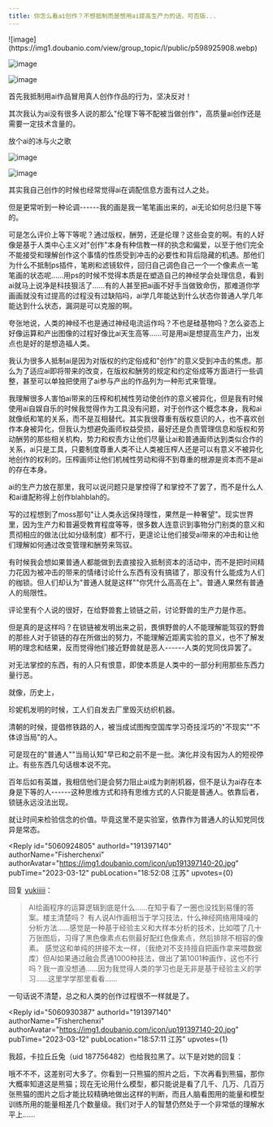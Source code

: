 ```yaml
---
title: 你怎么看ai创作？不想抵制而是想用ai提高生产力的话，可否版...
---
```



<Forum groupName="动画番剧" groupUrl="https://www.douban.com/group/596353/" archivedAt="2025-05-16T14:42:07.958Z">
  <Post
    id="284761369"
    title="你怎么看ai创作？不想抵制而是想用ai提高生产力的话，可否版..."
    url="https://www.douban.com/group/topic/284761369/?_spm_id=MjM0NTk3NTc3"
    pubTime="02-01"
    highlightUserId="191397140"
  >
![image](https://img1.doubanio.com/view/group_topic/l/public/p598925908.webp)

![image](https://img1.doubanio.com/view/group_topic/l/public/p598925909.webp)

![image](https://img3.doubanio.com/view/group_topic/l/public/p598925907.webp)

首先我抵制用ai作品冒用真人创作作品的行为，坚决反对！

其次我认为ai没有很多人说的那么"伦理下等不配被当做创作"，高质量ai创作还是需要一定技术含量的。

放个ai的冰与火之歌

![image](https://img9.doubanio.com/view/group_topic/l/public/p598071574.webp)

![image](https://img9.doubanio.com/view/group_topic/l/public/p598071575.webp)

其实我自己创作的时候也经常觉得ai在调配信息方面有过人之处。

但是更常听到一种论调------我的画是我一笔笔画出来的，ai无论如何总归是下等的。

可是怎么评价上等下等呢？通过版权，酬劳，还是伦理？这些会变的啊。有的人好像是基于人类中心主义对"创作"本身有种信教一样的执念和偏爱，以至于他们完全不能接受和理解创作这个事情的性质受到冲击的必要性和背后隐藏的机遇。那他们为什么不抵制ps插件，笔刷和滤镜软件，回归自己调色自己一个一个像素点一笔笔画的状态呢......用ps的时候不觉得本质是在塑造自己的神经学会处理信息，看到ai就马上说净是科技狠活了......有的人甚至把ai画不好手当做致命伤，那难道你学画画就没有过提高的过程没有过缺陷吗，ai学几年能达到什么状态你普通人学几年能达到什么状态，漏洞是可以克服的啊。

夸张地说，人类的神经不也是通过神经电流运作吗？不也是硅基物吗？怎么姿态上好像运算和产出图像的过程好像比ai天生高等......可是用ai是想提高生产力，出发点也是好的是想造福人类。

我认为很多人抵制ai是因为对版权的约定俗成和"创作"的意义受到冲击的焦虑。那么为了适应ai即将带来的改变，在版权和酬劳的规定和约定俗成等方面进行一些调整，甚至可以单独把使用了ai参与产出的作品列为一种形式来管理。

我理解很多人害怕ai带来的压榨和机械性劳动使创作的意义被异化，但是我有时候使用ai自娱自乐的时候我觉得作为工具没有问题，对于创作这个概念本身，我和ai就像纸和笔的关系，而不是互相替代。其实我很尊重有版权意识的人，也不喜欢创作本身被异化，但我认为想避免画师权益受损，最好还是负责管理信息和版权和劳动酬劳的那些相关机构，势力和权责方让他们尽量让ai和普通画师达到类似合作的关系，ai只是工具，只要制度尊重人类不让人类被压榨人还是可以有意义不被异化地创作的权利的。压榨画师让他们机械性劳动和得不到尊重的根源是资本而不是ai的存在本身。

ai的生产力放在那里，我可以说问题只是掌控得了和掌控不了罢了，而不是什么人和ai谁配称得上创作blahblah的。

写的过程想到了moss那句"让人类永远保持理性，果然是一种奢望"。现实世界里，因为生产力和普遍受教育程度等等，很多数人连意识到事物分门别类的意义和贯彻相应的做法(比如分级制度）都不行，更遑论让他们接受ai带来的冲击和让他们理解如何通过改变管理和酬劳来驾驭。

有时候我会想如果普通人都能做到去直接投入抵制资本的活动中，而不是把时间精力花因为被冲击的带来的情绪讨论什么东西有没有搞错了，那没有什么能成为人们的枷锁。但人们却认为"普通人就是这样""你凭什么高高在上"。普通人果然有普通人的局限性。

评论里有个人说的很好，在给野兽套上锁链之前，讨论野兽的生产力是作恶。

但是真的是这样吗？在锁链被发明出来之前，畏惧野兽的人不能理解能驾驭的野兽的那些人对于锁链的存在所做出的努力，不能理解近距离实验的意义，也不了解发明的理念和结果，反而觉得他们接近野兽就是恶人------人类的党同伐异罢了。

对无法掌控的东西，有的人只有恨意，即使本质是人类中的一部分利用那些东西力量行恶。

就像，历史上，

珍妮机发明的时候，工人们自发去厂里毁灭纺织机器。

清朝的时候，提倡修铁路的人，被当成试图掏空国库学习奇技淫巧的"不现实""不体谅当局"的人。

可是现在的"普通人""当局认知"早已和之前不是一批。演化并没有因为人的短视停止。有些东西几句话根本说不完。

百年后如有英雄，我相信他们是会努力阻止ai成为剥削机器，但不是认为ai存在本身是下等的人------这种思维方式和持有思维方式的人只能是普通人。依靠后者，锁链永远没法出现。

就让时间来检验信念的价值。毕竟这里不是实验室，依靠作为普通人的认知党同伐异是常态。

<Reply
  id="5060924805"
  authorId="191397140"
  authorName="Fisherchenxi"
  authorAvatar="https://img1.doubanio.com/icon/up191397140-20.jpg"
  pubTime="2023-03-12"
  pubLocation="18:52:08 江苏"
  upvotes={0}
>
回复 [yukiiiii](https://www.douban.com/people/206418485/)：
> AI绘画程序的运算逻辑到底是什么......在知乎看了一圈也没找到易懂的答案。楼主清楚吗？
有人说AI作画相当于学习技法，什么神经网络用降噪的分析方法......感觉是一种基于经验主义和大样本分析的技术，比如喂了几十万张图后，习得了黑色像素点右侧最好配红色像素点，然后排除不相容的像素。
感觉这和单纯的拼接不太一样，（我绝对不支持擅自把画作拿来喂数据库）但AI如果通过融会贯通1000种技法，做出了第1001种画作，这也不行吗？我一直没想通......因为我觉得人类的学习也是无非是基于经验主义的学习......这里学学那里看看......

一句话说不清楚，总之和人类的创作过程很不一样就是了。
</Reply>

<Reply
  id="5060930387"
  authorId="191397140"
  authorName="Fisherchenxi"
  authorAvatar="https://img1.doubanio.com/icon/up191397140-20.jpg"
  pubTime="2023-03-12"
  pubLocation="18:57:11 江苏"
  upvotes={1}
>
我超，卡拉丘丘兔（uid 187756482）也给我拉黑了。以下是对她的回复：

哦不不不，这差别可大多了。你看到一只熊猫的照片之后，下次再看到熊猫，那你大概率知道这是熊猫；现在无论用什么模型，都只能说是看了几千、几万、几百万张熊猫的图片之后才能比较精确地做出这样的判断，而且人脑看图用的能量和模型训练所用的能量相差几个数量级。我们对于人的智慧仍然处于一个非常低的理解水平上......
</Reply>
  </Post>
</Forum>
